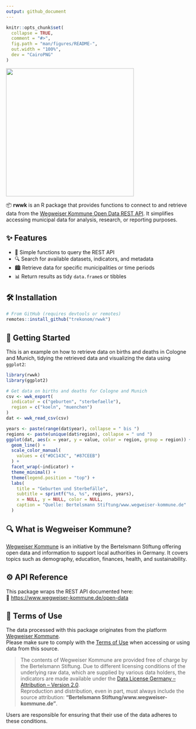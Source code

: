 ```yaml
---
output: github_document
---
```


<!-- README.md is generated from README.Rmd. Please edit that file -->

```r
knitr::opts_chunk$set(
  collapse = TRUE,
  comment = "#>",
  fig.path = "man/figures/README-",
  out.width = "100%",
  dev = "CairoPNG"
)
```

<div align="center">

<a href='https://trekonom.github.io/rwwk/'><img src="man/figures/logo.png" height="350px"/></a>

</div>

📦 **rwwk** is an R package that provides functions to connect to and retrieve data from the [Wegweiser Kommune Open Data REST API](https://www.wegweiser-kommune.de/open-data). It simplifies accessing municipal data for analysis, research, or reporting purposes.

## ✨ Features

- 📡 Simple functions to query the REST API
- 🔍 Search for available datasets, indicators, and metadata
- 🏙 Retrieve data for specific municipalities or time periods
- 📊 Return results as tidy `data.frame`s or tibbles

## 🛠 Installation

```r
# From GitHub (requires devtools or remotes)
remotes::install_github("trekonom/rwwk")
```

## 🚀 Getting Started

This is an example on how to retrieve data on births and deaths in Cologne and Munich, tidying the retrieved data and visualizing the data using `ggplot2`:

```r
library(rwwk)
library(ggplot2)

# Get data on births and deaths for Cologne and Munich
csv <- wwk_export(
  indicator = c("geburten", "sterbefaelle"),
  region = c("koeln", "muenchen")
)
dat <- wwk_read_csv(csv)

years <- paste(range(dat$year), collapse = " bis ")
regions <- paste(unique(dat$region), collapse = " und ")
ggplot(dat, aes(x = year, y = value, color = region, group = region)) +
  geom_line() +
  scale_color_manual(
    values = c("#DC143C", "#87CEEB")
  ) +
  facet_wrap(~indicator) +
  theme_minimal() +
  theme(legend.position = "top") +
  labs(
    title = "Geburten und Sterbefälle",
    subtitle = sprintf("%s, %s", regions, years),
    x = NULL, y = NULL, color = NULL,
    caption = "Quelle: Bertelsmann Stiftung/www.wegweiser-kommune.de"
  )
```

## 🔍 What is Wegweiser Kommune?

[Wegweiser Kommune](https://www.wegweiser-kommune.de/) is an initiative by the Bertelsmann Stiftung offering open data and information to support local authorities in Germany. It covers topics such as demography, education, finances, health, and sustainability.

## ⚙️ API Reference

This package wraps the REST API documented here:  
📖 [https://www.wegweiser-kommune.de/open-data](https://www.wegweiser-kommune.de/open-data)

## 📜 Terms of Use

The data processed with this package originates from the platform [Wegweiser Kommune](https://www.wegweiser-kommune.de).  
Please make sure to comply with the [Terms of Use](https://www.wegweiser-kommune.de/nutzungsbedingungen) when accessing or using data from this source.

> The contents of Wegweiser Kommune are provided free of charge by the Bertelsmann Stiftung. Due to different licensing conditions of the underlying raw data, which are supplied by various data holders, the indicators are made available under the [Data License Germany – Attribution – Version 2.0](https://www.govdata.de/dl-de/by-2-0).  
Reproduction and distribution, even in part, must always include the source attribution: **"Bertelsmann Stiftung/www.wegweiser-kommune.de"**.

Users are responsible for ensuring that their use of the data adheres to these conditions.
